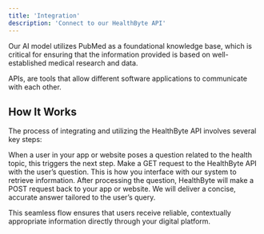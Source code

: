```yaml
---
title: 'Integration'
description: 'Connect to our HealthByte API'
---
```



<Note>
  Our AI model utilizes PubMed as a foundational knowledge base, which is critical for ensuring that the information provided is based on well-established medical research and data.
</Note>

APIs, are tools that allow different software applications to communicate with each other. 

## How It Works 

The process of integrating and utilizing the HealthByte API involves several key steps:

<AccordionGroup>
  <Accordion icon="user-circle" title="User Interaction">
    When a user in your app or website poses a question related to the health topic, this triggers the next step.
  </Accordion>

</AccordionGroup>

<AccordionGroup>
  <Accordion icon="api" title="API Request">
    Make a GET request to the HealthByte API with the user’s question. This is how you interface with our system to retrieve information.
  </Accordion>
</AccordionGroup>

<AccordionGroup>
  <Accordion icon="message-square" title="Receive Response">
    After processing the question, HealthByte will make a POST request back to your app or website. We will deliver a concise, accurate answer tailored to the user’s query.
  </Accordion>

</AccordionGroup>



This seamless flow ensures that users receive reliable, contextually appropriate information directly through your digital platform.






